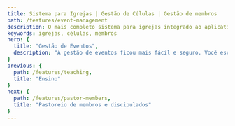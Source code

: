 ```yaml
---
title: Sistema para Igrejas | Gestão de Células | Gestão de membros
path: /features/event-management
description: O mais completo sistema para igrejas integrado ao aplicativo para igrejas mais inovador! Atos6 te ajuda a pastorear com qualidade, sua gestão e comunicação mais eficientes. Clique e confira
keywords: igrejas, células, membros
hero: {
  title: "Gestão de Eventos",
  description: "A gestão de eventos ficou mais fácil e seguro. Você escolhe os métodos de pagamento, faz a divulgação, controle de custo em um único lugar. No aplicativo você pode fazer o check-in, e no sistema gerar etiquetas e até certificado caso haja necessidade."
}
previous: {
  path: /features/teaching,
  title: "Ensino"
}
next: {
  path: /features/pastor-members,
  title: "Pastoreio de membros e discipulados"
}
---
```




<Block
  imageOnLeft
  image={eventManagement}
  title="Gestão e controle"
  description="Painel de indicadores em tempo real, página de pesquisa avançada de inscrições e também pode exportar tudo para uma planilha"
/>

<Block
  image={eventPromotion}
  title="Divulgação do seu evento"
  description="Crie seu evento e ganhe um hot-site com design moderno. É bem simples de configurar. Depois é só divulgar na internet, redes sociais, etc."
/>

<Block
  imageOnLeft
  image={eventTicket}
  title="Pagamento fácil e seguro"
  description="Processo seguro e 100% integrado. O participante não precisa realizar outro cadastro. Garantimos a melhor experiência de compra e o mais alto padrão de segurança da indústria financeira: criptografia avançada + PCI Compliance."
/>

<Block
  image={eventCheckIn}
  title="Aplicativo de Check-in"
  description="Realize o controle de entrada dos participantes pelo celular de forma simples e rápida! O aplicativo faz a leitura do QRcode de cada inscrição e retorna o resultado online. Caso o comprovante já tenha sido usado, o aplicativo também informará, evitando entradas duplicadas. Pode-se usar vários dispositivos ao mesmo tempo sem se preocupar, pois o sincronismo com nossa base de dados é online."
/>
